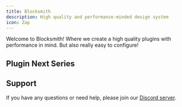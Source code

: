 ```yaml
---
title: Blocksmith
description: High quality and performance-minded design system
icon: Zap
---
```



Welcome to Blocksmith! Where we create a high quality plugins with performance in mind. But also really easy to configure!

## Plugin Next Series

<div className="flex flex-wrap justify-center gap-4">
  <ImageButton
    src="/img/Next_Collectors.png"
    alt="NextCollectors"
    phref="https://builtbybit.com/resources/nextcollectors.57201/"
    width={400}
    height={200}
    title="NextCollectors"
    subtitle="Ultimate Chunk Collector, optimized for large servers with upgrades, transaction logs, and more!"
  />
  <ImageButton
    src="/img/Next_Coinflip.png"
    alt="NextCoinFlip"
    phref="https://builtbybit.com/resources/nextcoinflip.79319/"
    width={400}
    height={200}
    title="NextCoinFlip"
    subtitle="Advanced coinflip plugin supporting item wagers and all currencies with flawless performance!"
  />
  <ImageButton
    src="/img/Next_Gens.png"
    alt="NextGens"
    phref="https://builtbybit.com/resources/nextgens.30903/"
    width={400}
    height={200}
    title="NextGens"
    subtitle="provides various unique features and will always invent unique features!"
  />
  <ImageButton
    src="/img/Next_Credits.png"
    alt="NextCredits"
    phref="https://builtbybit.com/resources/nextcredits.57965/"
    width={400}
    height={200}
    title="NextCredits"
    subtitle="The ultimate lightweight credits plugin for your Minecraft server. Designed with scalability, performance, and ease of use in mind"
  />
</div>

## Support

If you have any questions or need help, please join our [Discord server](https://discord.com/invite/kMUSvP92fh).
